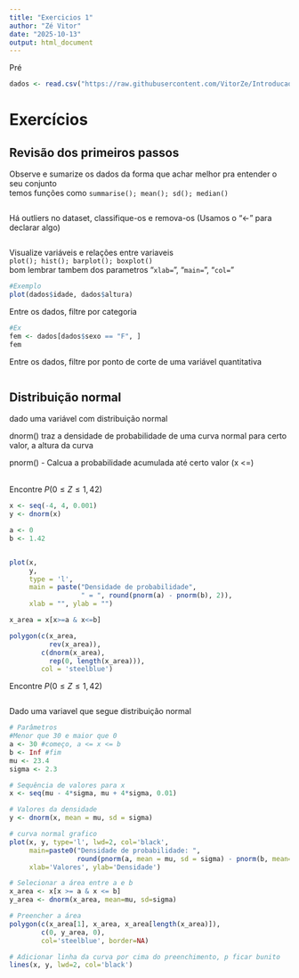 ```yaml
---
title: "Exercicios 1"
author: "Zé Vitor"
date: "2025-10-13"
output: html_document
---
```


Pré

```r
dados <- read.csv("https://raw.githubusercontent.com/VitorZe/Introducao-R-PAE-BioestatisticaNutricao/refs/heads/main/dados/dadosNutri.csv")
```

# Exercícios

## Revisão dos primeiros passos

Observe e sumarize os dados da forma que achar melhor pra entender o seu conjunto\
temos funções como `summarise(); mean(); sd(); median()`

```r

```

Há outliers no dataset, classifique-os e remova-os (Usamos o "\<-" para declarar algo)

```r


```

Visualize variáveis e relações entre variaveis\
`plot(); hist(); barplot(); boxplot()`\
bom lembrar tambem dos parametros "`xlab=`", "`main=`", "`col=`"

```r
#Exemplo
plot(dados$idade, dados$altura)
```

Entre os dados, filtre por categoria

```r
#Ex
fem <- dados[dados$sexo == "F", ]
fem
```

Entre os dados, filtre por ponto de corte de uma variável quantitativa

```r

```

## Distribuição normal

dado uma variável com distribuição normal

dnorm() traz a densidade de probabilidade de uma curva normal para certo valor, a altura da curva

pnorm() - Calcua a probabilidade acumulada até certo valor (x \<=)

\
Encontre $P(0\le Z\le 1,42)$

```r
x <- seq(-4, 4, 0.001)
y <- dnorm(x)

a <- 0
b <- 1.42


plot(x,  
     y,
     type = 'l',
     main = paste("Densidade de probabilidade", 
                  " = ", round(pnorm(a) - pnorm(b), 2)), 
     xlab = "", ylab = "")

x_area = x[x>=a & x<=b]

polygon(c(x_area, 
          rev(x_area)),
        c(dnorm(x_area), 
          rep(0, length(x_area))), 
        col = 'steelblue')

```

Encontre $P(0\le Z\le 1,42)$

```r

```

Dado uma variavel que segue distribuição normal

```r
# Parâmetros
#Menor que 30 e maior que 0
a <- 30 #começo, a <= x <= b
b <- Inf #fim 
mu <- 23.4
sigma <- 2.3

# Sequência de valores para x
x <- seq(mu - 4*sigma, mu + 4*sigma, 0.01)

# Valores da densidade
y <- dnorm(x, mean = mu, sd = sigma)

# curva normal grafico
plot(x, y, type='l', lwd=2, col='black',
     main=paste0("Densidade de probabilidade: ", 
                 round(pnorm(a, mean = mu, sd = sigma) - pnorm(b, mean=mu, sd=sigma), 4)),
     xlab='Valores', ylab='Densidade')

# Selecionar a área entre a e b
x_area <- x[x >= a & x <= b]
y_area <- dnorm(x_area, mean=mu, sd=sigma)

# Preencher a área
polygon(c(x_area[1], x_area, x_area[length(x_area)]), 
        c(0, y_area, 0), 
        col='steelblue', border=NA)

# Adicionar linha da curva por cima do preenchimento, p ficar bunito
lines(x, y, lwd=2, col='black')

```
